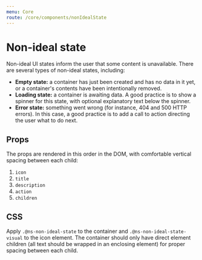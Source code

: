 ```yaml
---
menu: Core
route: /core/components/nonIdealState
---
```



# Non-ideal state

Non-ideal UI states inform the user that some content is unavailable. There are several types of
non-ideal states, including:

* **Empty state:** a container has just been created and has no data in it yet,
  or a container's contents have been intentionally removed.
* **Loading state:** a container is awaiting data. A good practice is to show a
  spinner for this state, with optional explanatory text below the spinner.
* **Error state:** something went wrong (for instance, 404 and 500 HTTP errors).
  In this case, a good practice is to add a call to action directing the user
  what to do next.

<NonIdealStateExample />

## Props

The props are rendered in this order in the DOM, with comfortable vertical
spacing between each child:

1. `icon`
1. `title`
1. `description`
1. `action`
1. `children`

<Interface name="INonIdealStateProps" />

## CSS

Apply `.@ns-non-ideal-state` to the container and `.@ns-non-ideal-state-visual`
to the icon element. The container should only have direct element children (all
text should be wrapped in an enclosing element) for proper spacing between each
child.

<CssExample name="non-ideal-state" />

